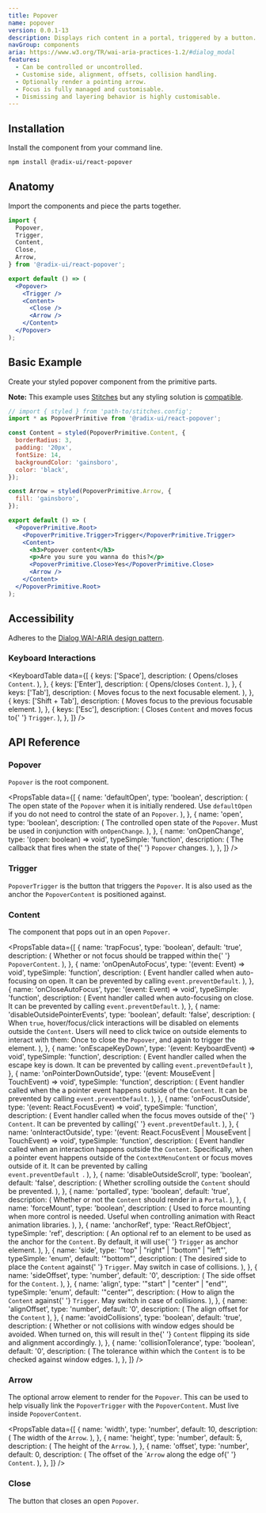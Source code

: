 ```yaml
---
title: Popover
name: popover
version: 0.0.1-13
description: Displays rich content in a portal, triggered by a button.
navGroup: components
aria: https://www.w3.org/TR/wai-aria-practices-1.2/#dialog_modal
features:
  - Can be controlled or uncontrolled.
  - Customise side, alignment, offsets, collision handling.
  - Optionally render a pointing arrow.
  - Focus is fully managed and customisable.
  - Dismissing and layering behavior is highly customisable.
---
```


## Installation

Install the component from your command line.

```bash
npm install @radix-ui/react-popover
```

## Anatomy

Import the components and piece the parts together.

```jsx
import {
  Popover,
  Trigger,
  Content,
  Close,
  Arrow,
} from '@radix-ui/react-popover';

export default () => (
  <Popover>
    <Trigger />
    <Content>
      <Close />
      <Arrow />
    </Content>
  </Popover>
);
```

## Basic Example

Create your styled popover component from the primitive parts.

**Note:** This example uses [Stitches](https://stitches.dev) but any styling solution is [compatible](../overview/styling).

```jsx live manual
// import { styled } from 'path-to/stitches.config';
import * as PopoverPrimitive from '@radix-ui/react-popover';

const Content = styled(PopoverPrimitive.Content, {
  borderRadius: 3,
  padding: '20px',
  fontSize: 14,
  backgroundColor: 'gainsboro',
  color: 'black',
});

const Arrow = styled(PopoverPrimitive.Arrow, {
  fill: 'gainsboro',
});

export default () => (
  <PopoverPrimitive.Root>
    <PopoverPrimitive.Trigger>Trigger</PopoverPrimitive.Trigger>
    <Content>
      <h3>Popover content</h3>
      <p>Are you sure you wanna do this?</p>
      <PopoverPrimitive.Close>Yes</PopoverPrimitive.Close>
      <Arrow />
    </Content>
  </PopoverPrimitive.Root>
);
```

## Accessibility

Adheres to the [Dialog WAI-ARIA design pattern](https://www.w3.org/TR/wai-aria-practices-1.2/#dialog_modal).

### Keyboard Interactions

<KeyboardTable
  data={[
    {
      keys: ['Space'],
      description: (
        <span>
          Opens/closes <Code>Content</Code>.
        </span>
      ),
    },
    {
      keys: ['Enter'],
      description: (
        <span>
          Opens/closes <Code>Content</Code>.
        </span>
      ),
    },
    {
      keys: ['Tab'],
      description: (
        <span>Moves focus to the next focusable element.</span>
      ),
    },
    {
      keys: ['Shift + Tab'],
      description: (
        <span>Moves focus to the previous focusable element.</span>
      ),
    },
    {
      keys: ['Esc'],
      description: (
        <span>
          Closes <Code>Content</Code> and moves focus to{' '}
          <Code>Trigger</Code>.
        </span>
      ),
    },
  ]}
/>

## API Reference

### Popover

`Popover` is the root component.

<PropsTable
  data={[
    {
      name: 'defaultOpen',
      type: 'boolean',
      description: (
        <span>
          The open state of the <Code>Popover</Code> when it is
          initially rendered. Use <Code>defaultOpen</Code> if you do
          not need to control the state of an <Code>Popover</Code>.
        </span>
      ),
    },
    {
      name: 'open',
      type: 'boolean',
      description: (
        <span>
          The controlled open state of the <Code>Popover</Code>. Must
          be used in conjunction with <Code>onOpenChange</Code>.
        </span>
      ),
    },
    {
      name: 'onOpenChange',
      type: '(open: boolean) => void',
      typeSimple: 'function',
      description: (
        <span>
          The callback that fires when the state of the{' '}
          <Code>Popover</Code> changes.
        </span>
      ),
    },
  ]}
/>

### Trigger

`PopoverTrigger` is the button that triggers the `Popover`. It is also used as the anchor the `PopoverContent` is positioned against.

### Content

The component that pops out in an open `Popover`.

<PropsTable
  data={[
    {
      name: 'trapFocus',
      type: 'boolean',
      default: 'true',
      description: (
        <span>
          Whether or not focus should be trapped within the{' '}
          <Code>PopoverContent</Code>.
        </span>
      ),
    },
    {
      name: 'onOpenAutoFocus',
      type: '(event: Event) => void',
      typeSimple: 'function',
      description: (
        <span>
          Event handler called when auto-focusing on open. It can be
          prevented by calling <Code>event.preventDefault</Code>.
        </span>
      ),
    },
    {
      name: 'onCloseAutoFocus',
      type: '(event: Event) => void',
      typeSimple: 'function',
      description: (
        <span>
          Event handler called when auto-focusing on close. It can be
          prevented by calling <Code>event.preventDefault</Code>.
        </span>
      ),
    },
    {
      name: 'disableOutsidePointerEvents',
      type: 'boolean',
      default: 'false',
      description: (
        <span>
          When <Code>true</Code>, hover/focus/click interactions will
          be disabled on elements outside the <Code>Content</Code>.
          Users will need to click twice on outside elements to
          interact with them: Once to close the <Code>Popover</Code>,
          and again to trigger the element.
        </span>
      ),
    },
    {
      name: 'onEscapeKeyDown',
      type: '(event: KeyboardEvent) => void',
      typeSimple: 'function',
      description: (
        <span>
          Event handler called when the escape key is down. It can be
          prevented by calling <Code>event.preventDefault</Code>
        </span>
      ),
    },
    {
      name: 'onPointerDownOutside',
      type: '(event: MouseEvent | TouchEvent) => void',
      typeSimple: 'function',
      description: (
        <span>
          Event handler called when the a pointer event happens
          outside of the <Code>Content</Code>. It can be prevented by
          calling <Code>event.preventDefault</Code>.
        </span>
      ),
    },
    {
      name: 'onFocusOutside',
      type: '(event: React.FocusEvent) => void',
      typeSimple: 'function',
      description: (
        <span>
          Event handler called when the focus moves outside of the{' '}
          <Code>Content</Code>. It can be prevented by calling{' '}
          <Code>event.preventDefault</Code>.
        </span>
      ),
    },
    {
      name: 'onInteractOutside',
      type:
        '(event: React.FocusEvent | MouseEvent | TouchEvent) => void',
      typeSimple: 'function',
      description: (
        <span>
          Event handler called when an interaction happens outside the
          <Code>Content</Code>. Specifically, when a pointer event happens
          outside of the `ContextMenuContent` or focus moves outside of
          it. It can be prevented by calling <Code>
            event.preventDefault
          </Code>.
        </span>
      ),
    },
    {
      name: 'disableOutsideScroll',
      type: 'boolean',
      default: 'false',
      description: (
        <span>
          Whether scrolling outside the <Code>Content</Code> should be
          prevented.
        </span>
      ),
    },
    {
      name: 'portalled',
      type: 'boolean',
      default: 'true',
      description: (
        <span>
          Whether or not the <Code>Content</Code> should render in a
          <Code>Portal</Code>.
        </span>
      ),
    },
    {
      name: 'forceMount',
      type: 'boolean',
      description: (
        <span>
          Used to force mounting when more control is needed. Useful
          when controlling animation with React animation libraries.
        </span>
      ),
    },
    {
      name: 'anchorRef',
      type: 'React.RefObject<MeasurableElement>',
      typeSimple: 'ref',
      description: (
        <span>
          An optional ref to an element to be used as the anchor for
          the <Code>Content</Code>. By default, it will use{' '}
          <Code>Trigger</Code> as anchor element.
        </span>
      ),
    },
    {
      name: 'side',
      type: '"top" | "right" | "bottom" | "left"',
      typeSimple: 'enum',
      default: '"bottom"',
      description: (
        <span>
          The desired side to place the <Code>Content</Code> against{' '}
          <Code>Trigger</Code>. May switch in case of collisions.
        </span>
      ),
    },
    {
      name: 'sideOffset',
      type: 'number',
      default: '0',
      description: (
        <span>
          The side offset for the <Code>Content</Code>.
        </span>
      ),
    },
    {
      name: 'align',
      type: '"start" | "center" | "end"',
      typeSimple: 'enum',
      default: '"center"',
      description: (
        <span>
          How to align the <Code>Content</Code> against{' '}
          <Code>Trigger</Code>. May switch in case of collisions.
        </span>
      ),
    },
    {
      name: 'alignOffset',
      type: 'number',
      default: '0',
      description: (
        <span>
          The align offset for the <Code>Content</Code>
        </span>
      ),
    },
    {
      name: 'avoidCollisions',
      type: 'boolean',
      default: 'true',
      description: (
        <span>
          Whether or not collisions with window edges should be
          avoided. When turned on, this will result in the{' '}
          <Code>Content</Code> flipping its side and alignment
          accordingly.
        </span>
      ),
    },
    {
      name: 'collisionTolerance',
      type: 'boolean',
      default: '0',
      description: (
        <span>
          The tolerance within which the <Code>Content</Code> is to be
          checked against window edges.
        </span>
      ),
    },
  ]}
/>

### Arrow

The optional arrow element to render for the `Popover`. This can be used to help visually link the `PopoverTrigger` with the `PopoverContent`. Must live inside `PopoverContent`.

<PropsTable
  data={[
    {
      name: 'width',
      type: 'number',
      default: 10,
      description: (
        <span>
          The width of the <Code>Arrow</Code>.
        </span>
      ),
    },
    {
      name: 'height',
      type: 'number',
      default: 5,
      description: (
        <span>
          The height of the <Code>Arrow</Code>.
        </span>
      ),
    },
    {
      name: 'offset',
      type: 'number',
      default: 0,
      description: (
        <span>
          The offset of the `<Code>Arrow</Code> along the edge of{' '}
          <Code>Content</Code>.
        </span>
      ),
    },
  ]}
/>

### Close

The button that closes an open `Popover`.
